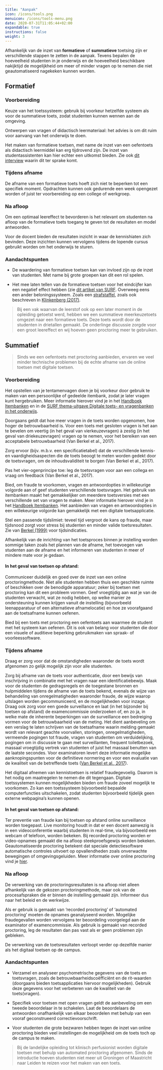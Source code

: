 ```yaml
---
title: "Aanpak"
icon: /icons/tools.png
menuicon: /icons/tools-menu.png
date: 2020-07-31T11:05:44+02:00
expandable: true
instructions: false
weight: 3
--- 
```


Afhankelijk van de inzet van **formatieve** of **summatieve** toetsing zijn er verschillende stappen te zetten in de aanpak. Tevens bepalen de hoeveelheid studenten in je onderwijs en de hoeveelheid beschikbare nakijktijd de mogelijkheid om meer of minder vragen op te nemen die niet geautomatiseerd nagekeken kunnen worden. 

## Formatief 


### Voorbereiding

Keuze van het toetssysteem: gebruik bij voorkeur hetzelfde systeem als voor de summatieve toets, zodat studenten kunnen wennen aan de omgeving.

Ontwerpen van vragen of didactisch leermateriaal: het advies is om dit ruim voor aanvang van het onderwijs te doen.

Het maken van formatieve toetsen, met name de inzet van een oefentoets als didactisch leermiddel kan erg tijdrovend zijn. De inzet van studentassistenten kan hier echter een uitkomst bieden. Zie ook [dit interview](https://youtu.be/Z6Ie_ELBq40?t=1219) waarin dit ter sprake komt. 

### Tijdens afname

De afname van een formatieve toets hoeft zich niet te beperken tot een specifiek moment. Opdrachten kunnen ook gedurende een week opengezet worden of juist ter voorbereiding op een college of werkgroep. 

### Na afloop

Om een optimaal leereffect te bevorderen is het relevant om studenten na afloop van de formatieve toets toegang te geven tot de resultaten en model antwoorden.

Voor de docent bieden de resultaten inzicht in waar de kennishiaten zich bevinden. Deze inzichten kunnen vervolgens tijdens de lopende cursus gebruikt worden om het onderwijs te sturen.

### Aandachtspunten

* De waardering van formatieve toetsen kan van invloed zijn op de inzet van studenten. Met name bij grote groepen kan dit een rol spelen. 

* Het mee laten tellen van de formatieve toetsen voor het eindcijfer kan een negatief effect hebben (zie [dit artikel van SURF](https://communities.surf.nl/digitaal-toetsen/artikel/voorspellende-waarde-van-formatieve-toetsen). Overweeg eens een ander beloningssysteem. Zoals een [strafstaffel](https://webcolleges.uva.nl/Mediasite/Play/2d74e9c589094bb0bc027cfbae672d6b1d), zoals ook beschreven in [Klinkenberg (2017)](https://link.springer.com/chapter/10.1007/978-3-319-57744-9_6).

> Bij een vak waarvan de leerstof ook op een later moment in de opleiding getoetst werd, hebben we een summatieve meerkeuzetoets omgezet naar een formatieve toets. Deze toets wordt door de studenten in drietallen gemaakt. De onderlinge discussie zorgde voor een groot leereffect en wij hoeven geen proctoring meer te gebruiken.

## Summatief

> Sinds we een oefentoets met proctoring aanbieden, ervaren we veel minder technische problemen bij de echte afname van de online toetsen met digitale toetsen. 

### Voorbereiding

Het opstellen van je tentamenvagen doen je bij voorkeur door gebruik te maken van een persoonlijke of gedeelde itembank, zodat je later vragen kunt hergebruiken. Meer informatie hierover vind je in het [Handboek Itembanken](https://werkgroep-toetsen-op-afstand.github.io/Handboek-Itembanken/) en in de [SURF thema-uitgave Digitale toets- en vragenbanken in het onderwijs]( https://www.surf.nl/files/2019-02/thema-uitgave-itembanken_-webversie_def.pdf). 

Doorgaans geldt dat hoe meer vragen in de toets worden opgenomen, hoe hoger de betrouwbaarheid is. Voor een toets met gesloten vragen is het aan te bevelen om veertig (in het geval van vierkeuzevragen) à zestig (in het geval van driekeuzevragen) vragen op te nemen, voor het bereiken van een acceptabele betrouwbaarheid (Van Berkel et al., 2017). 

Zorg ervoor (bijv. m.b.v. een specificatietabel) dat de verschillende kennis- en vaardigheidsaspecten die de toets beoogt te meten worden gedekt door de toetsvragen, om de inhoudsvaliditeit te borgen (Van Berkel et al., 2017). 

Pas het vier-ogenprincipe toe: leg de toetsvragen voor aan een collega en vraag om feedback (Van Berkel et al., 2017). 

Bied, om fraude te voorkomen, vragen en antwoordopties in willekeurige volgorde aan of geef studenten verschillende toetsvragen. Het gebruik van itembanken maakt het gemakkelijker om meerdere toetsversies met een verschillende set van vragen te maken. Meer informatie hierover vind je in het [Handboek Itembanken](https://werkgroep-toetsen-op-afstand.github.io/Handboek-Itembanken/). Het aanbieden van vragen en antwoordopties in een willekeurige volgorde kan gemakkelijk met een digitale toetsapplicatie.

Stel een passende tijdslimiet: teveel tijd vergroot de kans op fraude, maar tijdsnood zorgt voor stress bij studenten en minder valide toetsresultaten. Zie van [Berkel (1999)](https://www.google.com/url?sa=t&rct=j&q=&esrc=s&source=web&cd=&ved=2ahUKEwjKnODgsO_zAhVH7rsIHageBcQQFnoECAUQAQ&url=https%3A%2F%2Fwww.uu.nl%2Fsites%2Fdefault%2Ffiles%2Finschatting_beantwoordingstijd_naar_vraagtype_van_berkel_1999_ot.pdf&usg=AOvVaw0QbDntv3c6E8vkehprB403) voor tijdsindicaties. 

Afhankelijk van de inrichting van het toetsproces binnen je instelling worden sommige taken zoals het plannen van de afname, het toevoegen van studenten aan de afname en het informeren van studenten in meer of mindere mate voor je gedaan. 

#### In het geval van toetsen op afstand: 

Communiceer duidelijk en goed over de inzet van een online proctoringmethode. Niet alle studenten hebben thuis een geschikte ruimte of beschikken over de benodigde apparatuur; zeker bij toetsen met proctoring kan dit een probleem vormen. Geef vroegtijdig aan wat je van de studenten verwacht, wat ze nodig hebben, op welke manier ze ondersteuning kunnen krijgen vanuit de instelling (bijvoorbeeld leenapparatuur of een alternatieve afnamelocatie) en hoe ze voorafgaand aan de toetsafname kunnen oefenen. 

Bied bij een toets met proctoring een oefentoets aan waarmee de student met het systeem kan oefenen. Dit is ook van belang voor studenten die door een visuele of auditieve beperking gebruikmaken van spraak- of voorleessoftware.  

### Tijdens afname 

Draag er zorg voor dat de omstandigheden waaronder de toets wordt afgenomen zo gelijk mogelijk zijn voor alle studenten. 

Zorg bij afname van de toets voor authenticatie, door een bewijs van inschrijving in combinatie met het vragen naar een identificatiebewijs. Maak voor de studenten de gedragsregels en de toegestane bronnen en hulpmiddelen tijdens de afname van de toets bekend, evenals de wijze van behandeling van onregelmatigheden waaronder fraude, de wijze waarop uitslagen worden gecommuniceerd, en de mogelijkheden voor inzage. Draag ook zorg voor een goede surveillance en laat (in het bijzonder bij toetsen op afstand) de examencommissie onderzoeken of, en zo ja, in welke mate de inherente beperkingen van de surveillance een bedreiging vormen voor de betrouwbaarheid van de meting. Het dient aanbeveling om een verslag te laten schrijven van de toetsafname waarin melding gemaakt wordt van relevant geachte voorvallen, storingen, onregelmatigheden, vermeende pogingen tot fraude, vragen van studenten om verduidelijking, pogingen om in discussie te gaan met surveillanten, frequent toiletbezoek, massaal vroegtijdig vertrek van studenten of juist het massaal benutten van de laatste secondes. Voor examinatoren levert deze informatie mogelijke aanknopingspunten voor de definitieve normering en voor een evaluatie van de kwaliteit van de betreffende toets ([Van Berkel et al., 2017](https://remindo-support.sites.uu.nl/wp-content/uploads/sites/79/2020/03/Toetsen-in-het-Hoger-Onderwijs-van-Berkel-Bax-Joosten-ten-Brinke.pdf)). 

Het digitaal afnemen van kennistoetsen is relatief fraudegevoelig. Daarom is het nodig om maatregelen te nemen die dit tegengaan. Digitale toetssystemen kunnen mogelijkheden bieden om fraude zoveel mogelijk te voorkomen. Zo kan een toetssysteem bijvoorbeeld bepaalde computerfuncties uitschakelen, zodat studenten bijvoorbeeld tijdelijk geen externe webpagina’s kunnen openen. 

#### In het geval van toetsen op afstand: 

Ter preventie van fraude kan bij toetsen op afstand online surveillance worden toegepast. Live monitoring houdt in dat er een docent aanwezig is in een videoconferentie waarbij studenten in real-time, via bijvoorbeeld een webcam of telefoon, worden bekeken. Bij recorded proctoring worden er video-opnames gemaakt die na afloop steekproefsgewijs worden bekeken. Geautomatiseerde proctoring betekent dat speciale detectiesoftware automatische controles uitvoert op opvallendheden zoals onverwachte bewegingen of omgevingsgeluiden. Meer informatie over online proctoring vind je [hier](https://www.surf.nl/whitepaper-online-proctoring-surveilleren-op-afstand). 

### Na afloop

De verwerking van de proctoringsresultaten is na afloop niet alleen afhankelijk van de gekozen proctoringmethode, maar ook van de procesafspraken die er binnen de instelling gemaakt zijn. Informeer dus naar het beleid en de werkwijze. 

Als er gebruik is gemaakt van ‘recorded proctoring’ of ‘automated proctoring’ moeten de opnames geanalyseerd worden. Mogelijke fraudegevallen worden vervolgens ter beoordeling voorgelegd aan de examinator of examencommissie. Als gebruik is gemaakt van recorded proctoring, leg de resultaten dan pas vast als er geen problemen zijn gebleken. 

De verwerking van de toetsresultaten verloopt verder op dezelfde manier als het digitaal toetsen op de campus. 

### Aandachtspunten

* Verzamel en analyseer psychometrische gegevens van de toets en toetsvragen, zoals de betrouwbaarheidscoëfficiënt en de rit-waarden (doorgaans bieden toetsapplicaties hiervoor mogelijkheden). Gebruik deze gegevens voor het verbeteren van de kwaliteit van de toets(vragen). 
* Specifiek voor toetsen met open vragen geldt de aanbeveling om een tweede beoordelaar in te schakelen. Laat de beoordelaars de antwoorden onafhankelijk van elkaar beoordelen met behulp van een vooraf geconstrueerd correctievoorschrift. 

* Voor studenten die grote bezwaren hebben tegen de inzet van online proctoring bieden veel instellingen de mogelijkheid om de toets toch op de campus te maken. 

> Bij de landelijke opleiding tot klinisch perfusionist worden digitale toetsen met behulp van automated proctoring afgenomen. Sinds de introductie hoeven studenten niet meer uit Groningen of Maastricht naar Leiden te reizen voor het maken van een toets. 
